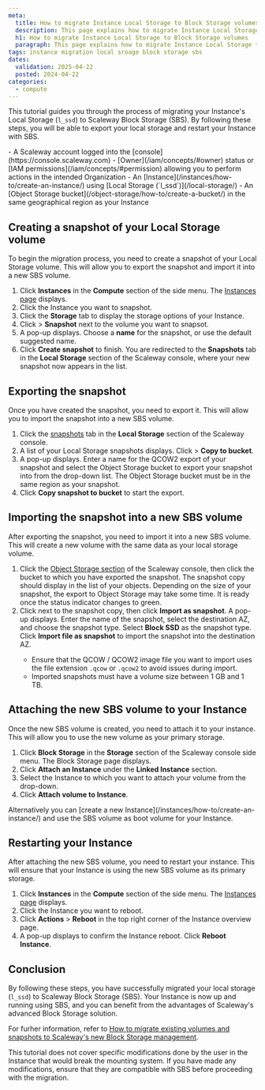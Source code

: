 ```yaml
---
meta:
  title: How to migrate Instance Local Storage to Block Storage volumes
  description: This page explains how to migrate Instance Local Storage to Block Storage volumes.
  h1: How to migrate Instance Local Storage to Block Storage volumes
  paragraph: This page explains how to migrate Instance Local Storage to Block Storage volumes.
tags: instance migration local sroage block storage sbs
dates:
  validation: 2025-04-22
  posted: 2024-04-22
categories:
  - compute
---
```


This tutorial guides you through the process of migrating your Instance's Local Storage (`l_ssd`) to Scaleway Block Storage (SBS). 
By following these steps, you will be able to export your local storage and restart your Instance with SBS.

<Macro id="requirements" />
- A Scaleway account logged into the [console](https://console.scaleway.com)
- [Owner](/iam/concepts/#owner) status or [IAM permissions](/iam/concepts/#permission) allowing you to perform actions in the intended Organization
- An [Instance](/instances/how-to/create-an-instance/) using [Local Storage (`l_ssd`)](/local-storage/)
- An [Object Storage bucket](/object-storage/how-to/create-a-bucket/) in the same geographical region as your Instance

## Creating a snapshot of your Local Storage volume

To begin the migration process, you need to create a snapshot of your Local Storage volume. This will allow you to export the snapshot and import it into a new SBS volume.

1. Click **Instances** in the **Compute** section of the side menu. The [Instances page](https://console.scaleway.com/instance/servers) displays.
2. Click the Instance you want to snapshot.
3. Click the **Storage** tab to display the storage options of your Instance.
4. Click <Icon name="more" /> > **Snapshot** next to the volume you want to snapsot.
5. A pop-up displays. Choose a **name** for the snapshot, or use the default suggested name.
6. Click **Create snapshot** to finish. You are redirected to the **Snapshots** tab in the **Local Storage** section of the Scaleway console, where your new snapshot now appears in the list.

## Exporting the snapshot

Once you have created the snapshot, you need to export it. This will allow you to import the snapshot into a new SBS volume.

1. Click the [snapshots](https://console.scaleway.com/local-storage/snapshots) tab in the **Local Storage** section of the Scaleway console.
2. A list of your Local Storage snapshots displays. Click <Icon name="more" /> > **Copy to bucket**.
3. A pop-up displays. Enter a name for the QCOW2 export of your snapshot and select the Object Storage bucket to export your snapshot into from the drop-down list.
    <Message type="note">
      The Object Storage bucket must be in the same region as your snapshot.
    </Message>
4. Click **Copy snapshot to bucket** to start the export.

## Importing the snapshot into a new SBS volume

After exporting the snapshot, you need to import it into a new SBS volume. This will create a new volume with the same data as your local storage volume.

1. Click the [Object Storage section](https://console.scaleway.com/object-storage/buckets) of the Scaleway console, then click the bucket to which you have exported the snapshot. The snapshot copy should display in the list of your objects.
    <Message type="note">
    Depending on the size of your snapshot, the export to Object Storage may take some time. It is ready once the status indicator changes to green.
    </Message>
2. Click <Icon name="more" /> next to the snapshot copy, then click **Import as snapshot**. A pop-up displays. Enter the name of the snapshot, select the destination AZ, and choose the snapshot type.
    Select **Block SSD** as the snapshot type. Click **Import file as snapshot** to import the snapshot into the destination AZ.
    <Message type="important">
      - Ensure that the QCOW / QCOW2 image file you want to import uses the file extension `.qcow` or `.qcow2` to avoid issues during import.
      - Imported snapshots must have a volume size between 1 GB and 1 TB.
    </Message>

## Attaching the new SBS volume to your Instance

Once the new SBS volume is created, you need to attach it to your instance. This will allow you to use the new volume as your primary storage.

1. Click **Block Storage** in the **Storage** section of the Scaleway console side menu. The Block Storage page displays.
2. Click **Attach an Instance** under the **Linked Instance** section.
3. Select the Instance to which you want to attach your volume from the drop-down.
4. Click **Attach volume to Instance**.

<Message type="tip">
  Alternatively you can [create a new Instance](/instances/how-to/create-an-instance/) and use the SBS volume as boot volume for your Instance.
</Message>

## Restarting your Instance

After attaching the new SBS volume, you need to restart your instance. This will ensure that your Instance is using the new SBS volume as its primary storage.

1. Click **Instances** in the **Compute** section of the side menu. The [Instances page](https://console.scaleway.com/instance/servers) displays.
2. Click the Instance you want to reboot.
3. Click **Actions** > **Reboot** in the top right corner of the Instance overview page.
4. A pop-up displays to confirm the Instance reboot. Click **Reboot Instance**.

## Conclusion

By following these steps, you have successfully migrated your local storage (`l_ssd`) to Scaleway Block Storage (SBS).
Your Instance is now up and running using SBS, and you can benefit from the advantages of Scaleway's advanced Block Storage solution.

For furher information, refer to [How to migrate existing volumes and snapshots to Scaleway's new Block Storage management](/instances/how-to/migrate-volumes-snapshots-to-sbs/).

<Message type="note">
  This tutorial does not cover specific modifications done by the user in the Instance that would break the mounting system.
  If you have made any modifications, ensure that they are compatible with SBS before proceeding with the migration.
</Message>
